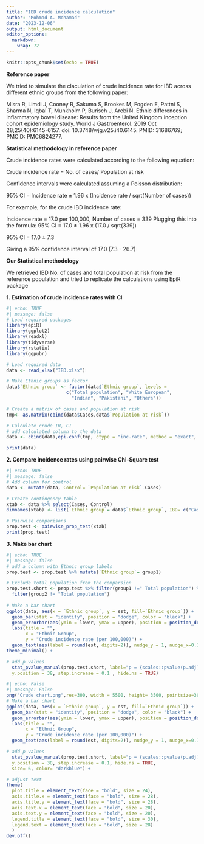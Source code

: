 ```yaml
---
title: "IBD crude incidence calculation"
author: "Mohmad A. Mohamad"
date: "2023-12-06"
output: html_document
editor_options: 
  markdown: 
    wrap: 72
---
```


```r
knitr::opts_chunk$set(echo = TRUE)
```

**Reference paper**

We tried to simulate the claculation of crude incidence rate for IBD
across different ethnic groups from the following paper:

Misra R, Limdi J, Cooney R, Sakuma S, Brookes M, Fogden E, Pattni S,
Sharma N, Iqbal T, Munkholm P, Burisch J, Arebi N. Ethnic differences in
inflammatory bowel disease: Results from the United Kingdom inception
cohort epidemiology study. World J Gastroenterol. 2019 Oct
28;25(40):6145-6157. doi: 10.3748/wjg.v25.i40.6145. PMID: 31686769;
PMCID: PMC6824277.

**Statistical methodology in reference paper**

Crude incidence rates were calculated according to the following
equation:

Crude incidence rate = No. of cases/ Population at risk

Confidence intervals were calculated assuming a Poisson distribution:

95% CI = Incidence rate ± 1.96 x (Incidence rate / sqrt(Number of
cases))

For example, for the crude IBD incidence rate:

Incidence rate = 17.0 per 100,000, Number of cases = 339 Plugging this
into the formula: 95% CI = 17.0 ± 1.96 x (17.0 / sqrt(339))

95% CI = 17.0 ± 7.3

Giving a 95% confidence interval of 17.0 (7.3 - 26.7)

**Our Statistical methodology**

We retrieved IBD No. of cases and total population at risk from the
reference population and tried to replicate the calculations using EpiR
package

**1. Estimation of crude incidence rates with CI**

```r
#| echo: TRUE
#| message: false
# Load required packages
library(epiR)
library(ggplot2)
library(readxl)
library(tidyverse)
library(rstatix)
library(ggpubr)

# Load required data
data <- read_xlsx("IBD.xlsx")

# Make Ethnic groups as factor
data$`Ethnic group` <- factor(data$`Ethnic group`, levels = 
                      c("Total population", "White European",
                        "Indian", "Pakistani", "Others"))

# Create a matrix of cases and population at risk
tmp<- as.matrix(cbind(data$Cases,data$`Population at risk`))

# Calculate crude IR, CI
# add calculated column to the data
data <- cbind(data,epi.conf(tmp, ctype = "inc.rate", method = "exact", N = 1000, design = 1, conf.level = 0.95) * 100000)

print(data)

```

**2. Compare incidence rates using pairwise Chi-Square test**

```r
#| echo: TRUE
#| message: false
# Add column for control
data <- mutate(data, Control= `Population at risk`-Cases)

# Create contingency table
xtab <- data %>% select(Cases, Control)
dimnames(xtab) <- list(`Ethnic group`= data$`Ethnic group`, IBD= c("Cases", "Control"))

# Pairwise comparisons
prop.test <- pairwise_prop_test(xtab)
print(prop.test)
```

**3. Make bar chart**

```r
#| echo: TRUE
#| message: false
# add a column with Ethnic group labels
prop.test <- prop.test %>% mutate(`Ethnic group`= group1)

# Exclude total population from the comparsion
prop.test.short <- prop.test %>% filter(group1 !=" Total population") %>%
  filter(group2 != "Total population")
                                                                                     
# Make a bar chart
ggplot(data, aes(x = `Ethnic group`, y = est, fill=`Ethnic group`)) +
  geom_bar(stat = "identity", position = "dodge", color = "black") +
  geom_errorbar(aes(ymin = lower, ymax = upper), position = position_dodge(0.9), width = 0.25) +
  labs(title = "",
       x = "Ethnic Group",
       y = "Crude incidence rate (per 100,000)") +
  geom_text(aes(label = round(est, digits=2)), nudge_y = 1, nudge_x=0.1, hjust="left", angle=45 ) +
theme_minimal() +

# add p values
  stat_pvalue_manual(prop.test.short, label="p = {scales::pvalue(p.adj)}",
  y.position = 38, step.increase = 0.1 , hide.ns = TRUE)

```

```r
#| echo: False
#| message: False
png("Crude chart.png",res=300, width = 5500, height= 3500, pointsize=36 )
# Make a bar chart
ggplot(data, aes(x = `Ethnic group`, y = est, fill=`Ethnic group`)) +
  geom_bar(stat = "identity", position = "dodge", color = "black") +
  geom_errorbar(aes(ymin = lower, ymax = upper), position = position_dodge(0.9), width = 0.25) +
  labs(title = "",
       x = "Ethnic Group",
       y = "Crude incidence rate (per 100,000)") +
  geom_text(aes(label = round(est, digits=2)), nudge_y = 1, nudge_x=0.1, hjust="left", angle=45, size=6 ) +

# add p values
  stat_pvalue_manual(prop.test.short, label="p = {scales::pvalue(p.adj)}",
  y.position = 38, step.increase = 0.1, hide.ns = TRUE,
  size= 6, color= "darkblue") +

# adjust text
theme(
  plot.title = element_text(face = "bold", size = 24),
  axis.title.x = element_text(face = "bold", size = 28),
  axis.title.y = element_text(face = "bold", size = 28),
  axis.text.x = element_text(face = "bold", size = 20),
  axis.text.y = element_text(face = "bold", size = 20),
  legend.title = element_text(face = "bold", size = 30),
  legend.text = element_text(face = "bold", size = 28)
  )
dev.off()
```
